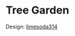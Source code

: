 

# Tree Garden

Design: <a href="https://namemc.com/profile/limesoda314.1" target="_blank" rel="noreferrer">limesoda314</a>


<div className="halfgriditem emphasis4 dark card">
		<img className="articleImage" src={getImageUrl("minecraftserver/cherry/treegarden/thumbnail.png")} alt="" ></img>
</div>

<div className="halfgrid">
	<div className="halfgriditem emphasis4 dark card">
				<img className="articleImage" src={getImageUrl("minecraftserver/cherry/treegarden/close1.png")} alt="" ></img>
	</div>
	<div className="halfgriditem emphasis4 dark card">
				<img className="articleImage" src={getImageUrl("minecraftserver/cherry/treegarden/close2.png")} alt="" ></img>
	</div>
	<div className="halfgriditem emphasis4 dark card">
				<img className="articleImage" src={getImageUrl("minecraftserver/cherry/treegarden/close3.png")} alt="" ></img>
	</div>
	<div className="halfgriditem emphasis4 dark card">
				<img className="articleImage" src={getImageUrl("minecraftserver/cherry/treegarden/far2.png")} alt="" ></img>
	</div>
</div>
